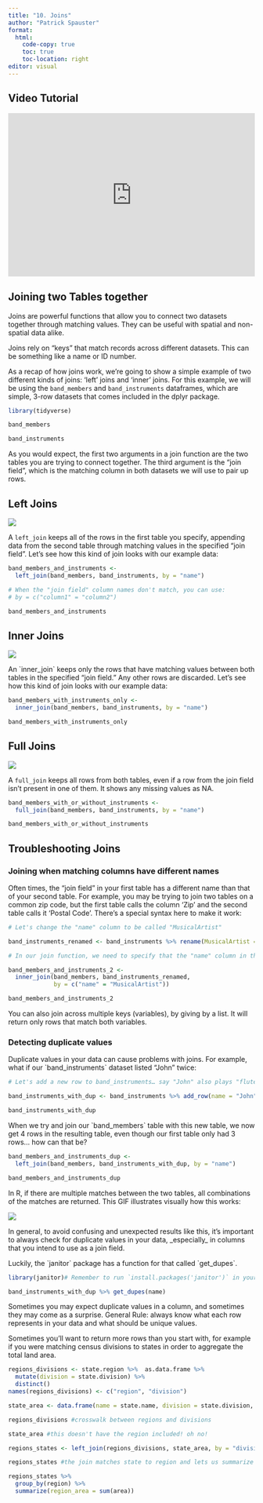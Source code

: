 ```yaml
---
title: "10. Joins"
author: "Patrick Spauster"
format:
  html:
    code-copy: true
    toc: true
    toc-location: right
editor: visual
---
```


## Video Tutorial

```{=html}
<div style="max-width:608px"><div style="position:relative;padding-bottom:66.118421052632%"><iframe id="kaltura_player" src="https://cdnapisec.kaltura.com/p/1674401/sp/167440100/embedIframeJs/uiconf_id/23435151/partner_id/1674401?iframeembed=true&playerId=kaltura_player&entry_id=1_e1pglgrm&flashvars[streamerType]=auto&amp;flashvars[localizationCode]=en&amp;flashvars[sideBarContainer.plugin]=true&amp;flashvars[sideBarContainer.position]=left&amp;flashvars[sideBarContainer.clickToClose]=true&amp;flashvars[chapters.plugin]=true&amp;flashvars[chapters.layout]=vertical&amp;flashvars[chapters.thumbnailRotator]=false&amp;flashvars[streamSelector.plugin]=true&amp;flashvars[EmbedPlayer.SpinnerTarget]=videoHolder&amp;flashvars[dualScreen.plugin]=true&amp;flashvars[LeadWithHLSOnFlash]=true&amp;flashvars[Kaltura.addCrossoriginToIframe]=true&amp;&wid=1_blu4uzza" width="608" height="402" allowfullscreen webkitallowfullscreen mozAllowFullScreen allow="autoplay *; fullscreen *; encrypted-media *" sandbox="allow-downloads allow-forms allow-same-origin allow-scripts allow-top-navigation allow-pointer-lock allow-popups allow-modals allow-orientation-lock allow-popups-to-escape-sandbox allow-presentation allow-top-navigation-by-user-activation" frameborder="0" title="10. joins" style="position:absolute;top:0;left:0;width:100%;height:100%"></iframe></div></div>
```
## Joining two Tables together

Joins are powerful functions that allow you to connect two datasets together through matching values. They can be useful with spatial and non-spatial data alike.

Joins rely on "keys" that match records across different datasets. This can be something like a name or ID number.

As a recap of how joins work, we're going to show a simple example of two different kinds of joins: 'left' joins and 'inner' joins. For this example, we will be using the `band_members` and `band_instruments` dataframes, which are simple, 3-row datasets that comes included in the dplyr package.

```r
library(tidyverse)

band_members

band_instruments
```

As you would expect, the first two arguments in a join function are the two tables you are trying to connect together. The third argument is the "join field", which is the matching column in both datasets we will use to pair up rows.

## Left Joins

![](https://raw.githubusercontent.com/gadenbuie/tidyexplain/main/images/left-join.gif)

A `left_join` keeps all of the rows in the first table you specify, appending data from the second table through matching values in the specified "join field". Let's see how this kind of join looks with our example data:

```r
band_members_and_instruments <- 
  left_join(band_members, band_instruments, by = "name")

# When the "join field" column names don't match, you can use:
# by = c("column1" = "column2")

band_members_and_instruments
```

## Inner Joins

![](https://raw.githubusercontent.com/gadenbuie/tidyexplain/main/images/inner-join.gif)

An \`inner_join\` keeps only the rows that have matching values between both tables in the specified "join field." Any other rows are discarded. Let's see how this kind of join looks with our example data:

```r
band_members_with_instruments_only <- 
  inner_join(band_members, band_instruments, by = "name")

band_members_with_instruments_only
```

## Full Joins

![](https://raw.githubusercontent.com/gadenbuie/tidyexplain/main/images/full-join.gif)

A `full_join` keeps all rows from both tables, even if a row from the join field isn't present in one of them. It shows any missing values as NA.

```r
band_members_with_or_without_instruments <- 
  full_join(band_members, band_instruments, by = "name")

band_members_with_or_without_instruments
```

## Troubleshooting Joins

### Joining when matching columns have different names

Often times, the "join field" in your first table has a different name than that of your second table. For example, you may be trying to join two tables on a common zip code, but the first table calls the column 'Zip' and the second table calls it 'Postal Code'. There's a special syntax here to make it work:

```r
# Let's change the "name" column to be called "MusicalArtist"

band_instruments_renamed <- band_instruments %>% rename(MusicalArtist = name)

# In our join function, we need to specify that the "name" column in the first table matches up with the "MusicalArtist" column in the second table. We do that by setting our "by" parameter differently:

band_members_and_instruments_2 <- 
  inner_join(band_members, band_instruments_renamed, 
             by = c("name" = "MusicalArtist"))

band_members_and_instruments_2

```

You can also join across multiple keys (variables), by giving by a list. It will return only rows that match both variables.

### Detecting duplicate values

Duplicate values in your data can cause problems with joins. For example, what if our \`band_instruments\` dataset listed "John" twice:

```r
# Let's add a new row to band_instruments… say "John" also plays "flute"

band_instruments_with_dup <- band_instruments %>% add_row(name = "John", plays = "flute")

band_instruments_with_dup
```

When we try and join our \`band_members\` table with this new table, we now get 4 rows in the resulting table, even though our first table only had 3 rows... how can that be?

```r
band_members_and_instruments_dup <- 
  left_join(band_members, band_instruments_with_dup, by = "name")

band_members_and_instruments_dup
```

In R, if there are multiple matches between the two tables, all combinations of the matches are returned. This GIF illustrates visually how this works:

![](https://raw.githubusercontent.com/gadenbuie/tidyexplain/main/images/left-join-extra.gif)

In general, to avoid confusing and unexpected results like this, it's important to always check for duplicate values in your data, \_especially\_ in columns that you intend to use as a join field.

Luckily, the \`janitor\` package has a function for that called \`get_dupes\`.

```r
library(janitor)# Remember to run `install.packages('janitor')` in your console if you've

band_instruments_with_dup %>% get_dupes(name)
```

Sometimes you may expect duplicate values in a column, and sometimes they may come as a surprise. General Rule: always know what each row represents in your data and what should be unique values.

Sometimes you'll want to return more rows than you start with, for example if you were matching census divisions to states in order to aggregate the total land area.

```r
regions_divisions <- state.region %>%  as.data.frame %>% 
  mutate(division = state.division) %>% 
  distinct()
names(regions_divisions) <- c("region", "division")

state_area <- data.frame(name = state.name, division = state.division, area = state.area)

```

```r
regions_divisions #crosswalk between regions and divisions

state_area #this doesn't have the region included! oh no!

regions_states <- left_join(regions_divisions, state_area, by = "division")

regions_states #the join matches state to region and lets us summarize

regions_states %>% 
  group_by(region) %>% 
  summarize(region_area = sum(area))
```
